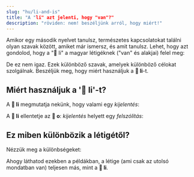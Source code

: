 ```yaml
---
slug: "hu/li-and-is"
title: "A "li" azt jelenti, hogy "van"?"
description: "röviden: nem! beszéljünk arról, hogy miért!"
---
```



Amikor egy második nyelvet tanulsz, természetes kapcsolatokat találni olyan szavak között, amiket már ismersz, és amit tanulsz. Lehet, hogy azt gondolod, hogy a "󱤧 li" a magyar létigéknek ("van" és alakjai) felel meg:

<List>
  <Sentence sp="󱥴<b>󱤧</b>󱥔" sl="waso <b>li</b> pona." m="A madár jó <b>volt</b>." />
</List>

De ez nem igaz. Ezek különböző szavak, amelyek különböző célokat szolgálnak. Beszéljük meg, hogy miért használjuk a **󱤧 li**-t.

## Miért használjuk a '󱤧 li'-t?

A **󱤧 li** megmutatja nekünk, hogy valami egy *kijelentés*:

<List>
  <Word sl="jan li moku." m="Az ember eszik." />
  <Word sl="jan li pona." m="Az ember jó." />
  <Word sl="jan li soweli." m="Az ember egy állat." />
</List>

A **󱤧 li** ellentetje az **󱥄 o**: *kijelentés* helyett egy *felszólítás*:

<List>
  <Word sl="jan o moku!" m="Ember, egyél!" />
  <Word sl="jan o pona!" m="Ember, légy jó!" />
  <Word sl="jan o soweli!" m="Ember, légy egy állat!" />
</List>

## Ez miben különbözik a létigétől?

Nézzük meg a különbségeket:

<List>
  <Word sl="jan li moku." m="Az ember eszik.<br />Kijelentés → 󱤧 li." />
  <Word sl="jan li pona." m="Az ember jó.<br />Kijelentés → 󱤧 li." />
  <Word sl="jan o moku!" m="Ember, egyél!<br />Felszólítás → 󱥄 o." />
  <Word sl="jan o pona!" m="Ember, légy jó!<br />Felszólítás → 󱥄 o." />
</List>

Ahogy láthatod ezekben a példákban, a létige (ami csak az utolsó mondatban van) teljesen más, mint a **󱤧 li**.

